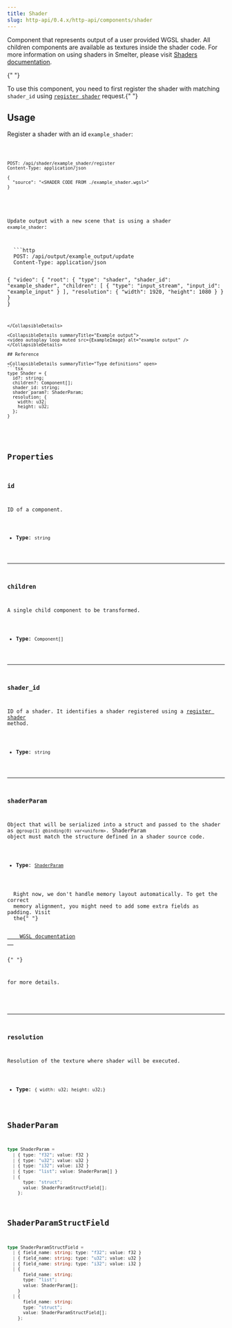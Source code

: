 ```yaml
---
title: Shader
slug: http-api/0.4.x/http-api/components/shader
---
```



Component that represents output of a user provided WGSL shader. All children components are available as textures inside the shader code.
For more information on using shaders in Smelter, please visit [Shaders documentation](/http-api/0.4.x/fundamentals/concepts/shaders).

<Aside>
  {" "}

  To use this component, you need to first register the shader with matching `shader_id`
  using [`register shader`](/http-api/0.4.x/routes#register-shader) request.{" "}
</Aside>

## Usage

Register a shader with an id `example_shader`:

<CollapsibleDetails summaryTitle="Register shader" open>
  <Code code={ShaderExample} title="example_shader.wgsl" lang="wgsl" collapse={["1-100"]} />

  ```http
  POST: /api/shader/example_shader/register
  Content-Type: application/json

  {
    "source": "<SHADER CODE FROM ./example_shader.wgsl>"
  }
  ```
</CollapsibleDetails>

Update output with a new scene that is using a shader `example_shader`:

<CollapsibleDetails summaryTitle="Update request" open>
  ```http
  POST: /api/output/example_output/update
  Content-Type: application/json

  {
    "video": {
      "root": {
        "type": "shader",
        "shader_id": "example_shader",
        "children": [
          {
            "type": "input_stream",
            "input_id": "example_input"
          }
        ],
        "resolution": { "width": 1920, "height": 1080 }
      }
    }
  }
  ```
</CollapsibleDetails>

<CollapsibleDetails summaryTitle="Example output">
  <video autoplay loop muted src={ExampleImage} alt="example output" />
</CollapsibleDetails>

## Reference

<CollapsibleDetails summaryTitle="Type definitions" open>
  ```tsx
  type Shader = {
    id?: string;
    children?: Component[];
    shader_id: string;
    shader_param?: ShaderParam;
    resolution: {
      width: u32;
      height: u32;
    };
  }
  ```
</CollapsibleDetails>

## Properties

### id

ID of a component.

* **Type**: `string`

***

### children

A single child component to be transformed.

* **Type**: `Component[]`

***

### shader\_id

ID of a shader. It identifies a shader registered using a [register shader](/http-api/0.4.x/routes#register-shader) method.

* **Type**: `string`

***

### shaderParam

Object that will be serialized into a struct and passed to the shader as `@group(1) @binding(0) var<uniform>`. ShaderParam object must match the structure defined in a shader source code.

* **Type**: [`ShaderParam`](#shaderparam-1)

<Aside>
  Right now, we don't handle memory layout automatically. To get the correct
  memory alignment, you might need to add some extra fields as padding. Visit
  the{" "}

  <a href="https://www.w3.org/TR/WGSL/#alignment-and-size" target="_blank">
    WGSL documentation
  </a>

  {" "}

  for more details.
</Aside>

***

### resolution

Resolution of the texture where shader will be executed.

* **Type**: `{ width: u32; height: u32;}`

## ShaderParam

```typescript
type ShaderParam =
  | { type: "f32"; value: f32 }
  | { type: "u32"; value: u32 }
  | { type: "i32"; value: i32 }
  | { type: "list"; value: ShaderParam[] }
  | {
      type: "struct";
      value: ShaderParamStructField[];
    };
```

## ShaderParamStructField

```typescript
type ShaderParamStructField =
  | { field_name: string; type: "f32"; value: f32 }
  | { field_name: string; type: "u32"; value: u32 }
  | { field_name: string; type: "i32"; value: i32 }
  | {
      field_name: string;
      type: "list";
      value: ShaderParam[];
    }
  | {
      field_name: string;
      type: "struct";
      value: ShaderParamStructField[];
    };
```
